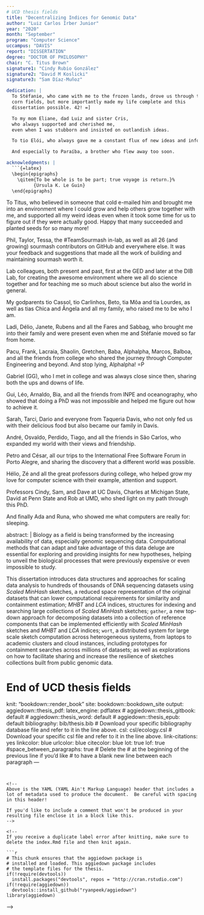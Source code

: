 ```yaml
---
# UCD thesis fields
title: "Decentralizing Indices for Genomic Data"
author: "Luiz Carlos Irber Junior"
year: "2020"
month: "September"
program: "Computer Science"
uccampus: "DAVIS"
report: "DISSERTATION"
degree: "DOCTOR OF PHILOSOPHY"
chair: "C. Titus Brown"
signature1: "Cindy Rubio González"
signature2: "David M Koslicki"
signature3: "Sam Díaz-Muñoz"

dedication: |
  To Stéfanie, who came with me to the frozen lands, drove us through the
  corn fields, but more importantly made my life complete and this
  dissertation possible. 42! =]

  To my mom Eliane, dad Luiz and sister Cris,
  who always supported and cherished me,
  even when I was stubborn and insisted on outlandish ideas.

  To tio Elói, who always gave me a constant flux of new ideas and information even when I lived so far from the center.

  And especially to Paraíba, a brother who flew away too soon.

acknowledgments: |
  ```{=latex}
  \begin{epigraphs}
    \qitem{To be whole is to be part; true voyage is return.}%
          {Ursula K. Le Guin}
  \end{epigraphs}
  ```

  To Titus, who believed in someone that cold e-mailed him and brought me into
  an environment where I could grow and help others grow together with me,
  and supported all my weird ideas even when it took some time for us to figure
  out if they were actually good.
  Happy that many succeeded and planted seeds for so many more!

  Phil, Taylor, Tessa, the #TeamSourmash in-lab,
  as well as all 26 (and growing) sourmash contributors on GitHub and everywhere else.
  It was your feedback and suggestions that made all the work of
  building and maintaining sourmash worth it.

  Lab colleagues, both present and past,
  first at the GED and later at the DIB Lab,
  for creating the awesome environment where we all do science together and for
  teaching me so much about science but also the world in general.

  My godparents tio Cassol, tio Carlinhos, Beto, tia Môa and tia Lourdes,
  as well as tias Chica and Ângela and all my family, who raised me to be who I am.

  Ladi, Délio, Janete, Rubens and all the Fares and Sabbag, who brought me into
  their family and were present even when me and Stéfanie moved so far from
  home.

  Pacu, Frank, Lacraia, Shaolin, Gretchen, Baba, Alphalpha, Marcos, Balboa, and all the
  friends from college who shared the journey through Computer Engineering and
  beyond.
  And stop lying, Alphalpha! =P

  Gabriel (GG), who I met in college and was always close since then,
  sharing both the ups and downs of life.

  Gui, Léo, Arnaldo, Bia, and all the friends from INPE and oceanography,
  who showed that doing a PhD was not impossible and helped me figure out how to achieve it.

  Sarah, Tarci, Dario and everyone from Taqueria Davis,
  who not only fed us with their delicious food but also became our family in Davis.

  André, Osvaldo, Perdido, Tiago, and all the friends in São Carlos,
  who expanded my world with their views and friendship.

  Petro and César, all our trips to the International Free Software Forum in
  Porto Alegre, and sharing the discovery that a different world was possible.

  Hélio, Zé and all the great professors during college,
  who helped grow my love for computer science with their example,
  attention and support.

  Professors Cindy, Sam, and Dave at UC Davis,
  Charles at Michigan State,
  David at Penn State and Rob at UMD,
  who shed light on my path through this PhD.

  And finally Ada and Runa, who showed me what computers are really for:
  sleeping.

abstract: |
  Biology as a field is being transformed by the increasing availability of data, especially genomic sequencing data.
  Computational methods that can adapt and take advantage of this data deluge are essential
  for exploring and providing insights for new hypotheses,
  helping to unveil the biological processes that were previously expensive or even impossible to study.

  This dissertation introduces data structures and approaches for scaling data
  analysis to hundreds of thousands of DNA sequencing datasets using _Scaled MinHash_ sketches,
  a reduced space representation of the original datasets that can lower computational
  requirements for similarity and containment estimation;
  _MHBT_ and _LCA_ indices,
  structures for indexing and searching large collections of _Scaled MinHash_ sketches;
  `gather`, a new top-down approach for decomposing datasets into a collection of
  reference components that can be implemented efficiently with _Scaled MinHash_
  sketches and _MHBT_ and _LCA_ indices;
  `wort`,
  a distributed system for large scale sketch computation across heterogeneous systems,
  from laptops to academic clusters and cloud instances,
  including prototypes for containment searches across millions of datasets;
  as well as explorations on how to facilitate sharing and increase the
  resilience of sketches collections built from public genomic data.

# End of UCD thesis fields
knit: "bookdown::render_book"
site: bookdown::bookdown_site
output:
  aggiedown::thesis_pdf:
    latex_engine: pdflatex
#  aggiedown::thesis_gitbook: default
#  aggiedown::thesis_word: default
#  aggiedown::thesis_epub: default
bibliography: bib/thesis.bib
# Download your specific bibliography database file and refer to it in the line above.
csl: csl/ecology.csl
# Download your specific csl file and refer to it in the line above.
link-citations: yes
linkcolor: blue
urlcolor: blue
citecolor: blue
lot: true
lof: true
#space_between_paragraphs: true
# Delete the # at the beginning of the previous line if you'd like
# to have a blank new line between each paragraph
---
```


<!--
Above is the YAML (YAML Ain't Markup Language) header that includes a lot of metadata used to produce the document.  Be careful with spacing in this header!

If you'd like to include a comment that won't be produced in your resulting file enclose it in a block like this.
-->

<!--
If you receive a duplicate label error after knitting, make sure to delete the index.Rmd file and then knit again.

```r
# This chunk ensures that the aggiedown package is
# installed and loaded. This aggiedown package includes
# the template files for the thesis.
if(!require(devtools))
  install.packages("devtools", repos = "http://cran.rstudio.com")
if(!require(aggiedown))
  devtools::install_github("ryanpeek/aggiedown")
library(aggiedown)
```
-->
